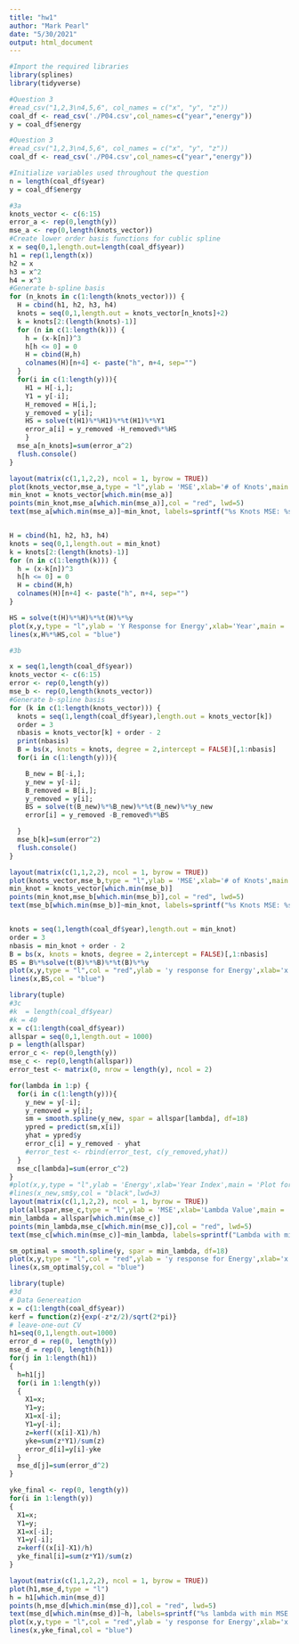 ```yaml
---
title: "hw1"
author: "Mark Pearl"
date: "5/30/2021"
output: html_document
---
```


```r
#Import the required libraries
library(splines)
library(tidyverse)

#Question 3
#read_csv("1,2,3\n4,5,6", col_names = c("x", "y", "z"))
coal_df <- read_csv('./P04.csv',col_names=c("year","energy"))
y = coal_df$energy

```

```r

#Question 3
#read_csv("1,2,3\n4,5,6", col_names = c("x", "y", "z"))
coal_df <- read_csv('./P04.csv',col_names=c("year","energy"))

#Initialize variables used throughout the question
n = length(coal_df$year)
y = coal_df$energy
```
```r
#3a
knots_vector <- c(6:15)
error_a <- rep(0,length(y))
mse_a <- rep(0,length(knots_vector))
#Create lower order basis functions for cublic spline
x = seq(0,1,length.out=length(coal_df$year))
h1 = rep(1,length(x))
h2 = x
h3 = x^2
h4 = x^3
#Generate b-spline basis
for (n_knots in c(1:length(knots_vector))) {
  H = cbind(h1, h2, h3, h4)
  knots = seq(0,1,length.out = knots_vector[n_knots]+2)
  k = knots[2:(length(knots)-1)]
  for (n in c(1:length(k))) {
    h = (x-k[n])^3
    h[h <= 0] = 0
    H = cbind(H,h)
    colnames(H)[n+4] <- paste("h", n+4, sep="")
  }
  for(i in c(1:length(y))){
    H1 = H[-i,];
    Y1 = y[-i];
    H_removed = H[i,];
    y_removed = y[i];
    HS = solve(t(H1)%*%H1)%*%t(H1)%*%Y1
    error_a[i] = y_removed -H_removed%*%HS
    }
  mse_a[n_knots]=sum(error_a^2)
  flush.console()
}

layout(matrix(c(1,1,2,2), ncol = 1, byrow = TRUE))
plot(knots_vector,mse_a,type = "l",ylab = 'MSE',xlab='# of Knots',main = 'MSE Chart for Cubic Splines')
min_knot = knots_vector[which.min(mse_a)]
points(min_knot,mse_a[which.min(mse_a)],col = "red", lwd=5)
text(mse_a[which.min(mse_a)]~min_knot, labels=sprintf("%s Knots MSE: %s",min_knot,round(min(mse_a),2)),cex=0.9, font=2,pos=3)


H = cbind(h1, h2, h3, h4)
knots = seq(0,1,length.out = min_knot)
k = knots[2:(length(knots)-1)]
for (n in c(1:length(k))) {
  h = (x-k[n])^3
  h[h <= 0] = 0
  H = cbind(H,h)
  colnames(H)[n+4] <- paste("h", n+4, sep="")
}

HS = solve(t(H)%*%H)%*%t(H)%*%y
plot(x,y,type = "l",ylab = 'Y Response for Energy',xlab='Year',main = 'Optimal Cubic Spline Function')
lines(x,H%*%HS,col = "blue")
```






```r
#3b

x = seq(1,length(coal_df$year))
knots_vector <- c(6:15)
error <- rep(0,length(y))
mse_b <- rep(0,length(knots_vector))
#Generate b-spline basis
for (k in c(1:length(knots_vector))) {
  knots = seq(1,length(coal_df$year),length.out = knots_vector[k])
  order = 3
  nbasis = knots_vector[k] + order - 2
  print(nbasis)
  B = bs(x, knots = knots, degree = 2,intercept = FALSE)[,1:nbasis]
  for(i in c(1:length(y))){

    B_new = B[-i,];
    y_new = y[-i];
    B_removed = B[i,];
    y_removed = y[i];
    BS = solve(t(B_new)%*%B_new)%*%t(B_new)%*%y_new
    error[i] = y_removed -B_removed%*%BS

  }
  mse_b[k]=sum(error^2)
  flush.console()
}

layout(matrix(c(1,1,2,2), ncol = 1, byrow = TRUE))
plot(knots_vector,mse_b,type = "l",ylab = 'MSE',xlab='# of Knots',main = 'MSE Chart for B-Splines with Degree 2')
min_knot = knots_vector[which.min(mse_b)]
points(min_knot,mse_b[which.min(mse_b)],col = "red", lwd=5)
text(mse_b[which.min(mse_b)]~min_knot, labels=sprintf("%s Knots MSE: %s",min_knot,round(min(mse_b),2)),cex=0.9, font=2,pos=3)


knots = seq(1,length(coal_df$year),length.out = min_knot)
order = 3
nbasis = min_knot + order - 2
B = bs(x, knots = knots, degree = 2,intercept = FALSE)[,1:nbasis]
BS = B%*%solve(t(B)%*%B)%*%t(B)%*%y
plot(x,y,type = "l",col = "red",ylab = 'y response for Energy',xlab='x for Year (1-69)',main = 'Optimal B-Splines Function Output')
lines(x,BS,col = "blue")
```



```r
library(tuple)
#3c
#k  = length(coal_df$year)
#k = 40
x = c(1:length(coal_df$year))
allspar = seq(0,1,length.out = 1000)
p = length(allspar)
error_c <- rep(0,length(y))
mse_c <- rep(0,length(allspar))
error_test <- matrix(0, nrow = length(y), ncol = 2)

for(lambda in 1:p) {
  for(i in c(1:length(y))){
    y_new = y[-i];
    y_removed = y[i];
    sm = smooth.spline(y_new, spar = allspar[lambda], df=18)
    ypred = predict(sm,x[i])
    yhat = ypred$y
    error_c[i] = y_removed - yhat
    #error_test <- rbind(error_test, c(y_removed,yhat))
  }
  mse_c[lambda]=sum(error_c^2)
} 
#plot(x,y,type = "l",ylab = 'Energy',xlab='Year Index',main = 'Plot for Smoothing Splines')
#lines(x_new,sm$y,col = "black",lwd=3)
layout(matrix(c(1,1,2,2), ncol = 1, byrow = TRUE))
plot(allspar,mse_c,type = "l",ylab = 'MSE',xlab='Lambda Value',main = 'MSE Chart for Smoothing Splines')
min_lambda = allspar[which.min(mse_c)]
points(min_lambda,mse_c[which.min(mse_c)],col = "red", lwd=5)
text(mse_c[which.min(mse_c)]~min_lambda, labels=sprintf("Lambda with min MSE: %s",min(mse_c)),cex=0.9, font=2,pos=3)

sm_optimal = smooth.spline(y, spar = min_lambda, df=18)
plot(x,y,type = "l",col = "red",ylab = 'y response for Energy',xlab='x for Year (1-69)',main = 'Optimal Smoothing Splines Function Output')
lines(x,sm_optimal$y,col = "blue")

```


```r
library(tuple)
#3d
# Data Genereation 
x = c(1:length(coal_df$year))
kerf = function(z){exp(-z*z/2)/sqrt(2*pi)}
# leave-one-out CV
h1=seq(0,1,length.out=1000)
error_d = rep(0, length(y))
mse_d = rep(0, length(h1))
for(j in 1:length(h1))
{
  h=h1[j]
  for(i in 1:length(y))
  {
    X1=x;
    Y1=y;
    X1=x[-i];
    Y1=y[-i];
    z=kerf((x[i]-X1)/h)
    yke=sum(z*Y1)/sum(z)
    error_d[i]=y[i]-yke
  }
  mse_d[j]=sum(error_d^2)
}

yke_final <- rep(0, length(y))
for(i in 1:length(y))
{
  X1=x;
  Y1=y;
  X1=x[-i];
  Y1=y[-i];
  z=kerf((x[i]-X1)/h)
  yke_final[i]=sum(z*Y1)/sum(z)
}

layout(matrix(c(1,1,2,2), ncol = 1, byrow = TRUE))
plot(h1,mse_d,type = "l")
h = h1[which.min(mse_d)]
points(h,mse_d[which.min(mse_d)],col = "red", lwd=5)
text(mse_d[which.min(mse_d)]~h, labels=sprintf("%s lambda with min MSE: %s",h,mse_d[which.min(mse_d)]),cex=1, font=2,pos=4)
plot(x,y,type = "l",col = "red",ylab = 'y response for Energy',xlab='x for Year (1-69)',main = 'Optimal Gaussian Kernel')
lines(x,yke_final,col = "blue")
```
